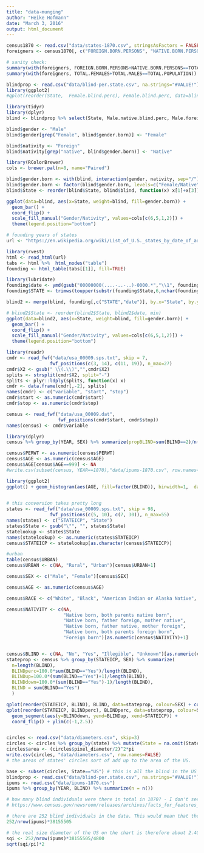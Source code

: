 ```yaml
---
title: "data-munging"
author: "Heike Hofmann"
date: "March 3, 2016"
output: html_document
---
```


```r
census1870 <- read.csv("data/states-1870.csv", stringsAsFactors = FALSE)
foreigners <- census1870[, c("FOREIGN.BORN.PERSONS", "NATIVE.BORN.PERSONS", "TOTAL.FEMALES", "TOTAL.MALES", "TOTAL.POPULATION")]

# sanity check:
summary(with(foreigners, FOREIGN.BORN.PERSONS+NATIVE.BORN.PERSONS==TOTAL.POPULATION))
summary(with(foreigners, TOTAL.FEMALES+TOTAL.MALES==TOTAL.POPULATION))

```

```r
blindprop <- read.csv("data/blind-per.state.csv", na.strings="#VALUE!")
library(ggplot2)
#qplot(reorder(State,  Female.blind.perc), Female.blind.perc, data=blindprop) + coord_flip()

library(tidyr)
library(dplyr)
blind <- blindprop %>% select(State, Male.native.blind.perc, Male.foreign.blind.perc, Female.native.blind.perc, Female.foreign.blind.perc) %>% gather(gender.born, blind, -State)

blind$gender <- "Male"
blind$gender[grep("Female", blind$gender.born)] <- "Female"

blind$nativity <- "Foreign"
blind$nativity[grep("native", blind$gender.born)] <- "Native"

library(RColorBrewer)
cols <- brewer.pal(n=8, name="Paired")

blind$gender.born <- with(blind, interaction(gender, nativity, sep="/"))
blind$gender.born <- factor(blind$gender.born, levels=c("Female/Native", "Female/Foreign", "Male/Foreign", "Male/Native"))
blind$State <- reorder(blind$State, blind$blind, function(x) x[1]+x[3])

ggplot(data=blind, aes(x=State, weight=blind, fill=gender.born)) +
  geom_bar() + 
  coord_flip() + 
  scale_fill_manual("Gender/Nativity", values=cols[c(6,5,1,2)]) +
  theme(legend.position="bottom")
```


```r
# founding years of states
url <- "https://en.wikipedia.org/wiki/List_of_U.S._states_by_date_of_admission_to_the_Union"

library(rvest)
html <- read_html(url)
tabs <- html %>%  html_nodes("table") 
founding <- html_table(tabs[[1]], fill=TRUE)

library(lubridate)
founding$date <- ymd(gsub("00000000(....-..-..)-0000.*","\\1", founding$`Date of admission`))
founding$STATE <- trimws(toupper(substr(founding$State,6,nchar(founding$State))))

blind2 <- merge(blind, founding[,c("STATE","date")], by.x="State", by.y="STATE", all.x=TRUE)

# blind2$State <- reorder(blind2$State, blind2$date, min)
ggplot(data=blind2, aes(x=State, weight=blind, fill=gender.born)) +
  geom_bar() + 
  coord_flip() + 
  scale_fill_manual("Gender/Nativity", values=cols[c(6,5,1,2)]) +
  theme(legend.position="bottom")

```

```r
library(readr)
cmdr <- read_fwf("data/usa_00009.sps.txt", skip = 7, 
                fwf_positions(c(3, 14), c(11, 19)), n_max=27)
cmdr$X2 <- gsub(" \\(.\\)","",cmdr$X2)
splits <- strsplit(cmdr$X2, split="-")
splits <- plyr::ldply(splits, function(x) x)
cmdr <- data.frame(cmdr[,-2], splits)
names(cmdr) <- c("variable", "start", "stop")
cmdr$start <- as.numeric(cmdr$start)
cmdr$stop <- as.numeric(cmdr$stop)

census <- read_fwf("data/usa_00009.dat", 
                   fwf_positions(cmdr$start, cmdr$stop))
names(census) <- cmdr$variable

library(dplyr)
census %>% group_by(YEAR, SEX) %>% summarize(propBLIND=sum(BLIND==2)/n()*100, n=sum(BLIND==2), N=n())

census$PERWT <- as.numeric(census$PERWT)
census$AGE <- as.numeric(census$AGE)
census$AGE[census$AGE==999] <- NA
#write.csv(subset(census, YEAR==1870),"data/ipums-1870.csv", row.names=FALSE)

library(ggplot2)
ggplot() + geom_histogram(aes(AGE, fill=factor(BLIND)), binwidth=1,  data=census, position="dodge") + facet_grid(BLIND~YEAR, scales="free_y")
  

# this conversion takes pretty long  
states <- read_fwf("data/usa_00009.sps.txt", skip = 98, 
                fwf_positions(c(5, 10), c(7, 30)), n_max=55)
names(states) <- c("STATEICP", "State")  
states$State <- gsub("\"", "", states$State)
statelookup <- states$State
names(statelookup) <- as.numeric(states$STATEICP)
census$STATEICP <- statelookup[as.character(census$STATEICP)]

#urban
table(census$URBAN)
census$URBAN <- c(NA, "Rural", "Urban")[census$URBAN+1]

census$SEX <- c("Male", "Female")[census$SEX]

census$AGE <- as.numeric(census$AGE)

census$RACE <- c("White", "Black", "American Indian or Alaska Native", "Chinese", "Japanese", "Other Asian or Pacific Islander", "Other race", "Two major races", "Three or more major races")[census$RACE]

census$NATIVITY <- c(NA, 
                     "Native born, both parents native born",
                     "Native born, father foreign, mother native",
                     "Native born, father native, mother foreign",
                     "Native born, both parents foreign born",
                     "Foreign born")[as.numeric(census$NATIVITY)+1]


census$BLIND <- c(NA, "No", "Yes", "Illegible", "Unknown")[as.numeric(census$BLIND)+1]
stateprop <- census %>% group_by(STATEICP, SEX) %>% summarize(
  n=length(BLIND), 
  BLINDperc=100.0*sum(BLIND=="Yes")/length(BLIND),
  BLINDup=100.0*(sum(BLIND=="Yes")+1)/length(BLIND),
  BLINDdown=100.0*(sum(BLIND=="Yes")-1)/length(BLIND),
  BLIND = sum(BLIND=="Yes")
  )

qplot(reorder(STATEICP, BLIND), BLIND, data=stateprop, colour=SEX) + coord_flip()
qplot(reorder(STATEICP, BLINDperc), BLINDperc, data=stateprop, colour=SEX) +
  geom_segment(aes(y=BLINDdown, yend=BLINDup, xend=STATEICP)) +
  coord_flip() + ylim(c(-1,2.5))


circles <- read.csv("data/diameters.csv", skip=3)
circles <- circles %>% group_by(state) %>% mutate(State = na.omit(State)[1])
circles$area <- (circles$pixel_diameter/2)^2*pi
write.csv(circles, "data/diameters.csv", row.names=FALSE)
# the areas of states' circles sort of add up to the area of the US. 

base <- subset(circles, State=="US") # this is all the blind in the US in 1870
blindprop <- read.csv("data/blind-per.state.csv", na.strings="#VALUE!")
ipums <- read.csv("data/ipums-1870.csv")
ipums %>% group_by(YEAR, BLIND) %>% summarize(n = n())

# how many blind individuals were there in total in 1870? - I don't seem to be able to find a good number. 
# https://www.census.gov/newsroom/releases/archives/facts_for_features_special_editions/cb09-ff13.html

# there are 252 blind individuals in the data. This would mean that there were about 21686.26 blind individuals in the US in 1870. 
252/nrow(ipums)*38155505

# the real size diameter of the US on the chart is therefore about 2.40 inches, if 1 square inch corresponds to 4,800 individuals
sqi <- 252/nrow(ipums)*38155505/4800
sqrt(sqi/pi)*2

```


